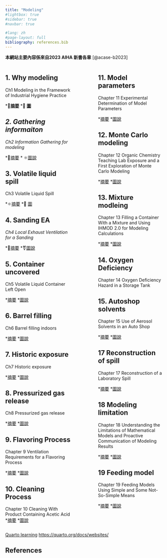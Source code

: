 ```yaml
---
title: "Modeling"
#lightbox: true
#sidebar: true
#navbar: true

#lang: zh    
#page-layout: full
bibliography: references.bib
---
```


::: callout-important
**本網站主要內容係來自2023 AIHA 新書各章** [@acase-b2023]
:::

:::::: columns
::: {.column width="45%"}
## 1. Why modeling

Ch1 Modeling in the Framework of Industrial Hygiene Practice

\*💾[**摘要**](docs\info\web_CH1-Why-modeling.html) 
\*📶 [**圖**](docs\info\info_CH1_Why_modeling.html)

## *2. Gathering informaiton*

*Ch2 Information Gathering for modeling*

\*💾[摘要](docs\info\web_CH2-Information-Gathering.html) \* ⚛️[圖說](docs\info\info_CH2_Information%20Gathering.html)

## 3. Volatile liquid spill

Ch3 Volatile Liquid Spill

\*⚛️[摘要](docs\info\web_CH3-Volatile-Liquid-Spill.html) \*📶 [圖](docs\info\info_CH3%20volatile%20liquid%20spill.html)

## 4. Sanding EA

*Ch4 Local Exhaust Ventilation for a Sanding*

\*🕎[摘要](docs\info\web_CH4-Sanding.html) \*⚧️[圖說](docs\info\info_CH4_Sanding.html)

## 5. Container uncovered

Ch5 Volatile Liquid Container Left Open

\*[摘要](docs\info\web_CH5_container-left-open.html) \*[圖說](docs\info\info_CH5_container%20left%20open.html)

## 6. Barrel filling

Ch6 Barrel filling indoors

\*[摘要](docs\info\web_CH6_Barrel-filling.html) \*[圖說](docs\info\info_CH6_Barrel%20filling.html)

## 7. Historic exposure

Ch7 Historic exposure

\*[摘要](docs\info\web_CH7_Historic-exposure.html) \*[圖說](docs\info\info_CH7_Historic%20exposure.html)

## 8. Pressurized gas release

Ch8 Pressurized gas release

\*[摘要](docs\info\web_CH8_presurized-gas-release.html) \*[圖說](docs\info\info_CH8_Pressurized%20Gas%20Release.html)

## 9. Flavoring Process

Chapter 9 Ventilation Requirements for a Flavoring Process

\*[摘要](docs\info\web_CH9_Flavoring-process.html) \*[圖說](docs\info\info_CH9_Flavoring-process.html)

## 10. Cleaning Process

Chapter 10 Cleaning With Product Containing Acetic Acid \*[摘要](docs\info\web_CH10_Cleaning-process.html) \*[圖說](docs\info\info_CH10_Cleaning-process.html)
:::

::: {.column width="10%"}
<!-- empty column to create gap -->
:::

::: {.column width="45%"}
## 11. Model parameters

Chapter 11 Experimental Determination of Model Parameters

\*[摘要](docs\info\web_CH11_Model-parameters.html) \*[圖說](docs\info\info_CH11_Model-parameters.html)

## 12. Monte Carlo modeling

Chapter 12 Organic Chemistry Teaching Lab Exposure and a First Exploration of Monte Carlo Modeling

\*[摘要](docs\info\web_CH12_Monte-Carlo-modeling.html) \*[圖說](docs\info\info_CH12_Monte-Carlo-modeling.html)

## 13. Mixture modleing

Chapter 13 Filling a Container With a Mixture and Using IHMOD 2.0 for Modeling Calculations

\*[摘要](docs\info\web_CH13_Mixture-modeling.html) \*[圖說](docs\info\info_CH13_Mixture-modeling.html)

## 14. Oxygen Deficiency

Chapter 14 Oxygen Deficiency Hazard in a Storage Tank

## 15. Autoshop solvents

Chapter 15 Use of Aerosol Solvents in an Auto Shop

\*[摘要](docs\info\web_CH15_Autoshop-solvent.html) \*[圖說](docs\info\info_CH15_Autoshop-solvent.html)

## 17 Reconstruction of spill

Chapter 17 Reconstruction of a Laboratory Spill

\*[摘要](docs\info\web_CH17_Reconstruction-spill.html) \*[圖說](docs\info\info_CH17_Reconstruction-spill.html)

## 18 Modeling limitation

Chapter 18 Understanding the Limitations of Mathematical Models and Proactive Communication of Modeling Results

\*[摘要](docs\info\web_CH18_modeling-limitation.html) \*[圖說](docs\info\info_CH18_modeling-limitation.html)

## 19 Feeding model

Chapter 19 Feeding Models Using Simple and Some Not-So-Simple Means

\*[摘要](docs\info\web_CH19_Feeding-models.html) \*[圖說](docs\info\info_CH19_Feeding-models.html)
:::
::::::

[Quarto learning](https://quarto.org/docs/websites/) <https://quarto.org/docs/websites/>

## References {.unnumbered}
